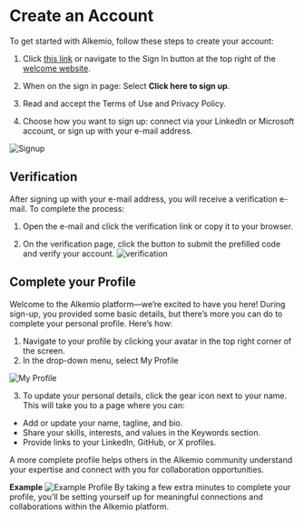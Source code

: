 
# Create an Account

To get started with Alkemio, follow these steps to create your account:

1. Click [this link](https://identity.alkem.io/login?returnUrl=https%3a%2f%2falkem.io/home) or navigate to the Sign In button at the top right of the [welcome website](https://welcome.alkem.io/).

2. When on the sign in page: Select **Click here to sign up**.

3. Read and accept the Terms of Use and Privacy Policy.

4. Choose how you want to sign up: connect via your LinkedIn or Microsoft account, or sign up with your e-mail address.

![Signup](/signup.png)

## Verification

After signing up with your e-mail address, you will receive a verification e-mail. To complete the process:
1. Open the e-mail and click the verification link or copy it to your browser.

2. On the verification page, click the button to submit the prefilled code and verify your account.
![verification](/verification.png)
## Complete your Profile

Welcome to the Alkemio platform—we’re excited to have you here! During sign-up, you provided some basic details, but there’s more you can do to complete your personal profile. Here’s how:

1. Navigate to your profile by clicking your avatar in the top right corner of the screen.
2. In the drop-down menu, select My Profile

![My Profile](/profile-menu.png)
<br />

3. To update your personal details, click the gear icon next to your name. This will take you to a page where you can:

- Add or update your name, tagline, and bio.
- Share your skills, interests, and values in the Keywords section.
- Provide links to your LinkedIn, GitHub, or X profiles.

A more complete profile helps others in the Alkemio community understand your expertise and connect with you for collaboration opportunities.

**Example**
![Example Profile](/profile-example.png)
By taking a few extra minutes to complete your profile, you’ll be setting yourself up for meaningful connections and collaborations within the Alkemio platform.